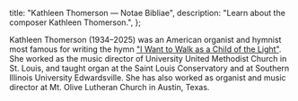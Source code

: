   title: "Kathleen Thomerson — Notae Bibliae",
  description: "Learn about the composer Kathleen Thomerson.",
};

<Initial text="Kathleen Thomerson" />

Kathleen Thomerson (1934–2025) was an American organist and hymnist most famous for writing the hymn ["I Want to Walk as a Child of the Light"](/liturgy/music/hymns/i-want-to-walk-as-a-child-of-the-light). She worked as the music director of University United Methodist Church in St. Louis, and taught organ at the Saint Louis Conservatory and at Southern Illinois University Edwardsville. She has also worked as organist and music director at Mt. Olive Lutheran Church in Austin, Texas.
